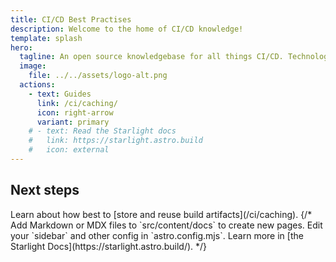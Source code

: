 ```yaml
---
title: CI/CD Best Practises
description: Welcome to the home of CI/CD knowledge!
template: splash
hero:
  tagline: An open source knowledgebase for all things CI/CD. Technology, philosophy, design and infrastructure patterns - we want to host it all. If you're interested in contributing, check out our <a href="https://github.com/TheJokersThief/cicdbestpractises.com"">[GitHub Repo]</a>.
  image:
    file: ../../assets/logo-alt.png
  actions:
    - text: Guides
      link: /ci/caching/
      icon: right-arrow
      variant: primary
    # - text: Read the Starlight docs
    #   link: https://starlight.astro.build
    #   icon: external
---
```



## Next steps

<CardGrid stagger>
  <Card title="Caching" icon="pencil">
    Learn about how best to [store and reuse build artifacts](/ci/caching).
  </Card>
  {/* <Card title="Add new content" icon="add-document">
    Add Markdown or MDX files to `src/content/docs` to create new pages.
  </Card>
  <Card title="Configure your site" icon="setting">
    Edit your `sidebar` and other config in `astro.config.mjs`.
  </Card>
  <Card title="Read the docs" icon="open-book">
    Learn more in [the Starlight Docs](https://starlight.astro.build/).
  </Card> */}
</CardGrid>
